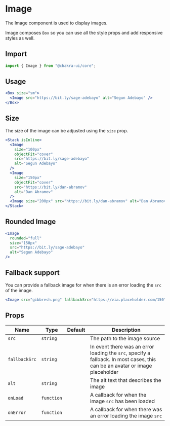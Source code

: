 # Image

The Image component is used to display images.

Image composes `Box` so you can use all the style props and add responsive
styles as well.

## Import

```js
import { Image } from "@chakra-ui/core";
```

## Usage

```jsx
<Box size="sm">
  <Image src="https://bit.ly/sage-adebayo" alt="Segun Adebayo" />
</Box>
```

## Size

The size of the image can be adjusted using the `size` prop.

```jsx
<Stack isInline>
  <Image
    size="100px"
    objectFit="cover"
    src="https://bit.ly/sage-adebayo"
    alt="Segun Adebayo"
  />
  <Image
    size="150px"
    objectFit="cover"
    src="https://bit.ly/dan-abramov"
    alt="Dan Abramov"
  />
  <Image size="200px" src="https://bit.ly/dan-abramov" alt="Dan Abramov" />
</Stack>
```

## Rounded Image

```jsx
<Image
  rounded="full"
  size="150px"
  src="https://bit.ly/sage-adebayo"
  alt="Segun Adebayo"
/>
```

## Fallback support

You can provide a fallback image for when there is an error loading the `src` of
the image.

```jsx
<Image src="gibbresh.png" fallbackSrc="https://via.placeholder.com/150" />
```

## Props

| Name          | Type       | Default | Description                                                                                                                  |
| ------------- | ---------- | ------- | ---------------------------------------------------------------------------------------------------------------------------- |
| `src`         | `string`   |         | The path to the image source                                                                                                 |
| `fallbackSrc` | `string`   |         | In event there was an error loading the `src`, specify a fallback. In most cases, this can be an avatar or image placeholder |
| `alt`         | `string`   |         | The alt text that describes the image                                                                                        |
| `onLoad`      | `function` |         | A callback for when the image `src` has been loaded                                                                          |
| `onError`     | `function` |         | A callback for when there was an error loading the image `src`                                                               |
